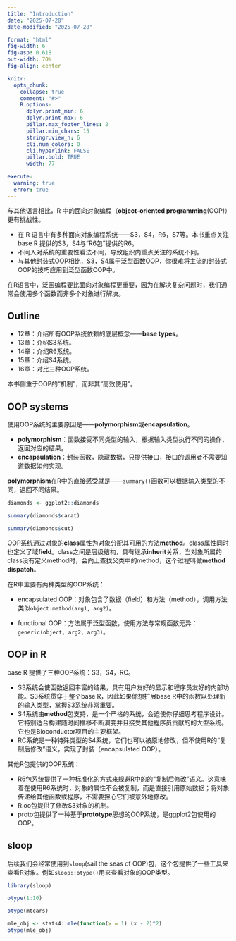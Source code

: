 ```yaml
---
title: "Introduction"
date: "2025-07-28"
date-modified: "2025-07-28"

format: "html"
fig-width: 6
fig-asp: 0.618
out-width: 70%
fig-align: center

knitr:
  opts_chunk:
    collapse: true
    comment: "#>"
    R.options:
      dplyr.print_min: 6
      dplyr.print_max: 6
      pillar.max_footer_lines: 2
      pillar.min_chars: 15
      stringr.view_n: 6
      cli.num_colors: 0
      cli.hyperlink: FALSE
      pillar.bold: TRUE
      width: 77

execute:
  warning: true
  error: true
---
```


与其他语言相比，R 中的面向对象编程（**object-oriented programming**(OOP)）更有挑战性。

-   在 R 语言中有多种面向对象编程系统——S3，S4，R6，S7等。本书重点关注 base R 提供的S3，S4与“R6包”提供的R6。
-   不同人对系统的重要性看法不同，导致组织内重点关注的系统不同。
-   与其他封装式OOP相比，S3，S4属于泛型函数OOP，你很难将主流的封装式OOP的技巧应用到泛型函数OOP中。

在R语言中，泛函编程要比面向对象编程更重要，因为在解决复杂问题时，我们通常会使用多个函数而非多个对象进行解决。

## Outline

-   12章：介绍所有OOP系统依赖的底层概念——**base types**。
-   13章：介绍S3系统。
-   14章：介绍R6系统。
-   15章：介绍S4系统。
-   16章：对比三种OOP系统。

本书侧重于OOP的“机制”，而非其“高效使用”。

## OOP systems

使用OOP系统的主要原因是——**polymorphism**或**encapsulation**。

-   **polymorphism**：函数接受不同类型的输入，根据输入类型执行不同的操作，返回对应的结果。
-   **encapsulation**：封装函数，隐藏数据，只提供接口，接口的调用者不需要知道数据如何实现。

**polymorphism**在R中的直接感受就是——`summary()`函数可以根据输入类型的不同，返回不同结果。

```r
diamonds <- ggplot2::diamonds

summary(diamonds$carat)

summary(diamonds$cut)
```

OOP系统通过对象的**class**属性为对象分配其可用的方法**method**。class属性同时也定义了域**field**。class之间是层级结构，具有继承**inherit**关系，当对象所属的class没有定义method时，会向上查找父类中的method，这个过程叫做**method dispatch**。

在R中主要有两种类型的OOP系统：

-   encapsulated OOP：对象包含了数据（field）和方法（method），调用方法类似`object.method(arg1, arg2)`。

-   functional OOP：方法属于泛型函数，使用方法与常规函数无异：`generic(object, arg2, arg3)`。

## OOP in R

base R 提供了三种OOP系统：S3，S4，RC。

-   S3系统会使函数返回丰富的结果，具有用户友好的显示和程序员友好的内部功能。S3系统贯穿于整个base R，因此如果你想扩展base R中的函数以处理新的输入类型，掌握S3系统非常重要。
-   S4系统由**method**包支持，是一个严格的系统，会迫使你仔细思考程序设计。它特别适合构建随时间推移不断演变并且接受其他程序员贡献的的大型系统。它也是Bioconductor项目的主要框架。
-   RC系统是一种特殊类型的S4系统，它们也可以被原地修改，但不使用R的“复制后修改”语义，实现了封装（encapsulated OOP）。

其他R包提供的OOP系统：

-   R6包系统提供了一种标准化的方式来规避R中的的“复制后修改”语义。这意味着在使用R6系统时，对象的属性不会被复制，而是直接引用原始数据；将对象传递给其他函数或程序，不需要担心它们被意外地修改。
-   R.oo包提供了修改S3对象的机制。
-   proto包提供了一种基于**prototype**思想的OOP系统，是ggplot2包使用的OOP。

## sloop

后续我们会经常使用到`sloop`(sail the seas of OOP)包，这个包提供了一些工具来查看R对象。例如`sloop::otype()`用来查看对象的OOP类型。

```r
library(sloop)

otype(1:10)

otype(mtcars)

mle_obj <- stats4::mle(function(x = 1) (x - 2)^2)
otype(mle_obj)
```
